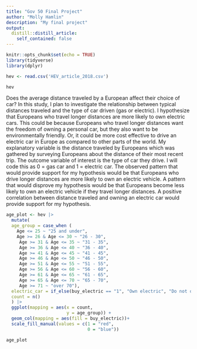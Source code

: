 ```yaml
---
title: "Gov 50 Final Project"
author: "Molly Hamlin"
description: "My final project"
output:
  distill::distill_article:
    self_contained: false
---
```


```r
knitr::opts_chunk$set(echo = TRUE)
library(tidyverse)
library(dplyr)

hev <- read.csv('HEV_article_2018.csv')

hev
```

Does the average distance traveled by a European affect their choice of car? In this study, I plan to investigate the relationship between typical distances traveled and the type of car driven (gas or electric). I hypothesize that Europeans who travel longer distances are more likely to own electric cars. This could be because Europeans who travel longer distances want the freedom of owning a personal car, but they also want to be environmentally friendly. Or, it could be more cost effective to drive an electric car in Europe as compared to other parts of the world. My explanatory variable is the distance traveled by Europeans which was gathered by surveying Europeans about the distance of their most recent trip. The outcome variable of interest is the type of car they drive. I will code this as 0 = gas car and 1 = electric car. The observed pattern that would provide support for my hypothesis would be that Europeans who drive longer distances are more likely to own an electric vehicle. A pattern that would disprove my hypothesis would be that Europeans become less likely to own an electric vehicle if they travel longer distances. A positive correlation between distance traveled and owning an electric car would provide support for my hypothesis.

```r
age_plot <- hev |>
  mutate(
  age_group = case_when (
    Age <= 25 ~ "25 and under",
    Age >= 26 & Age <= 30 ~ "26 - 30",
     Age >= 31 & Age <= 35 ~ "31 - 35",
     Age >= 36 & Age <= 40 ~ "36 - 40",
     Age >= 41 & Age <= 45 ~ "41 - 45",
     Age >= 46 & Age <= 50 ~ "46 - 50",
     Age >= 51 & Age <= 55 ~ "51 - 55",
     Age >= 56 & Age <= 60 ~ "56 - 60",
     Age >= 61 & Age <= 65 ~ "61 - 65",
     Age >= 65 & Age <= 70 ~ "65 - 70",
     Age >= 71 ~ "over 70"),
  electric_car = if_else(buy_electric == "1", "Own electric", "Do not own electric"),
  count = n()
  ) |>
  ggplot(mapping = aes(x = count,
                       y = age_group)) +
  geom_col(mapping = aes(fill = buy_electric))+
  scale_fill_manual(values = c(1 = "red",
                               0 = "blue"))

age_plot

```


